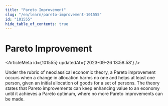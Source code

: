 ```yaml
---
title: "Pareto Improvement"
slug: "/en/learn/pareto-improvement-101555"
id: "101555"
hide_table_of_contents: true
---
```



# Pareto Improvement

<ArticleMeta id={101555} updatedAt={'2023-09-26 13:58:58'} />
<div className='border-solid border-b border-t-0 my-4 border-[var(--ifm-color-gray-300)]' />

Under the rubric of neoclassical economic theory, a Pareto improvement occurs when a change in allocation harms no one and helps at least one person, given an initial allocation of goods for a set of persons. The theory states that Pareto improvements can keep enhancing value to an economy until it achieves a Pareto optimum, where no more Pareto improvements can be made.
